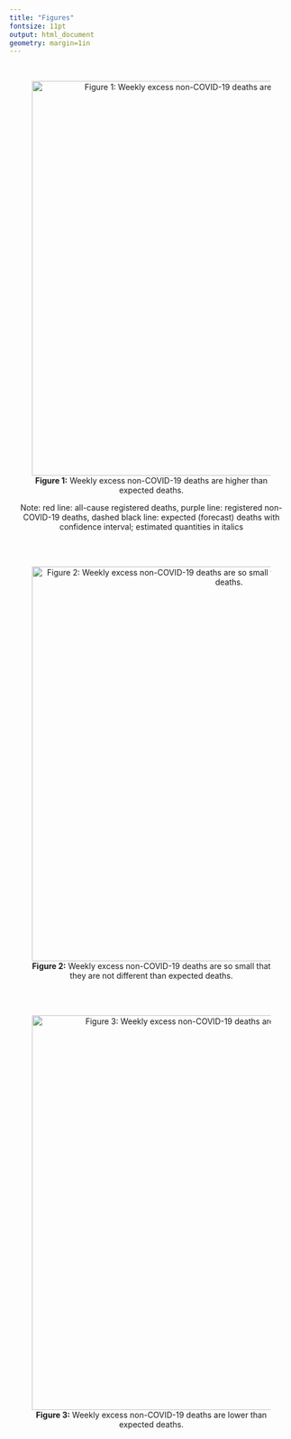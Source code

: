 ```yaml
---
title: "Figures"
fontsize: 11pt
output: html_document
geometry: margin=1in
---
```

<center>

\

![**Figure 1:** Weekly excess non-COVID-19 deaths are higher than expected deaths.](./figures/figure1.jpeg){width=700px}

Note: red line: all-cause registered deaths, purple line: registered non-COVID-19 deaths, dashed black line: expected (forecast) deaths with confidence interval; estimated quantities in italics

\
\

![**Figure 2:** Weekly excess non-COVID-19 deaths are so small that they are not different than expected deaths.](./figures/figure2.jpeg){width=700px}

\
\

![**Figure 3:** Weekly excess non-COVID-19 deaths are lower than expected deaths.](./figures/figure3.jpeg){width=700px}

\
\

</center>